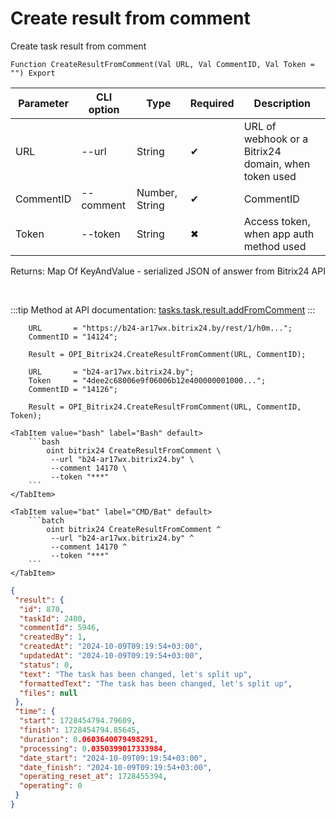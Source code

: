 ﻿---
sidebar_position: 7
description: Create result from comment and other functions to work with Bitrix24 in the Open Integration Package, a free open-source integration library for 1C:Enterprise 8, OneScript and CLI
keywords: [1C, 1С, 1С:Enterprise, 1С:Enterprise 8.3, API, Integration, Services, Exchange, OneScript, CLI, Bitrix24]
---


# Create result from comment
 Create task result from comment



`Function CreateResultFromComment(Val URL, Val CommentID, Val Token = "") Export`

  | Parameter | CLI option | Type | Required | Description |
  |-|-|-|-|-|
  | URL | --url | String | &#x2714; | URL of webhook or a Bitrix24 domain, when token used |
  | CommentID | --comment | Number, String | &#x2714; | CommentID |
  | Token | --token | String | &#x2716; | Access token, when app auth method used |

  
  Returns:  Map Of KeyAndValue - serialized JSON of answer from Bitrix24 API

<br/>

:::tip
Method at API documentation: [tasks.task.result.addFromComment](https://dev.1c-bitrix.ru/rest_help/tasks/task/tasks/tasks_task_result_addFromComment.php)
:::
<br/>



```bsl title="1C:Enterprise/OneScript code example"
    URL       = "https://b24-ar17wx.bitrix24.by/rest/1/h0m...";
    CommentID = "14124";

    Result = OPI_Bitrix24.CreateResultFromComment(URL, CommentID);

    URL       = "b24-ar17wx.bitrix24.by";
    Token     = "4dee2c68006e9f06006b12e400000001000...";
    CommentID = "14126";

    Result = OPI_Bitrix24.CreateResultFromComment(URL, CommentID, Token);
```
 

 <Tabs>
  
    <TabItem value="bash" label="Bash" default>
        ```bash
            oint bitrix24 CreateResultFromComment \
             --url "b24-ar17wx.bitrix24.by" \
             --comment 14170 \
             --token "***"
        ```
    </TabItem>
  
    <TabItem value="bat" label="CMD/Bat" default>
        ```batch
            oint bitrix24 CreateResultFromComment ^
             --url "b24-ar17wx.bitrix24.by" ^
             --comment 14170 ^
             --token "***"
        ```
    </TabItem>
</Tabs>


```json title="Result"
{
 "result": {
  "id": 870,
  "taskId": 2400,
  "commentId": 5946,
  "createdBy": 1,
  "createdAt": "2024-10-09T09:19:54+03:00",
  "updatedAt": "2024-10-09T09:19:54+03:00",
  "status": 0,
  "text": "The task has been changed, let's split up",
  "formattedText": "The task has been changed, let's split up",
  "files": null
 },
 "time": {
  "start": 1728454794.79609,
  "finish": 1728454794.85645,
  "duration": 0.0603640079498291,
  "processing": 0.0350399017333984,
  "date_start": "2024-10-09T09:19:54+03:00",
  "date_finish": "2024-10-09T09:19:54+03:00",
  "operating_reset_at": 1728455394,
  "operating": 0
 }
}
```
